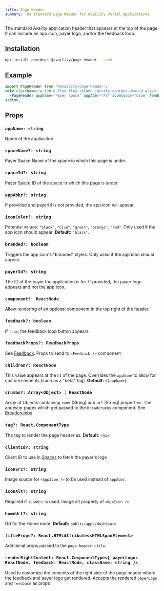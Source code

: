 ```yaml
---
title: Page Header
summary: The standard page header for Availity Portal Applications
---
```


The standard Availity application header that appears at the top of the page. It can include an app icon, payer logo, and/or the feedback loop.

## Installation

```bash
npx install-peerdeps @availity/page-header --save
```

## Example

```jsx live=true viewCode=true
import PageHeader from '@availity/page-header';
<div className="w-100 d-flex flex-column justify-content-around align-items-start">
  <PageHeader appName="Payer Space" appAbbr="PS" iconColor="blue" feedback />
</div>;
```

## Props

### `appName: string`

Name of the applicaiton

### `spaceName?: string`

Payer Space Name of the space in which this page is under.

### `spaceId?: string`

Payer Space ID of the space in which this page is under.

### `appAbbr?: string`

If provided and payerId is not provided, the app icon will appear.

### `iconColor?: string`

Potential values: `"black"`, `"blue"`, `"green"`, `"orange"`, `"red"`. Only used if the app icon should appear. **Default:** `"black"`.

### `branded?: boolean`

Triggers the app icon's "branded" styles. Only used if the app icon should appear.

### `payerId?: string`

The ID of the payer the application is for. If provided, the payer logo appears and not the app icon.

### `component?: ReactNode`

Allow rendering of an optional component in the top right of the header.

### `feedback?: boolean`

If `true`, the feedback loop button appears.

### `feedbackProps?: FeedbackProps`

See [Feedback](/components/feedback/feedback/#props). Props to send to `<Feedback />` component

### `children?: ReactNode`

This value appears at the `h1` of the page. Overrides the `appName` to allow for custom elements (such as a "beta" tag). **Default:** `${appName}`.

### `crumbs?: Array<Object> | ReactNode`

Array of Objects containing `name` (String) and `url` (String) properties. The ancestor pages which get passed to the `Breadcrumbs` component. See [Breadcrumbs](/components/breadcrumbs/#crumbs-arrayobject)

### `tag?: React.ComponentType`

The tag to render the page header as. **Default:** `<h1>`.

### `clientId?: string`

Client ID to use in [Spaces](/components/spaces/spaces/) to fetch the payer's logo

### `iconSrc?: string`

Image source for `<AppIcon />` to be used instead of `appAbbr`.

### `iconAlt?: string`

Required if `iconSrc` is used. Image alt property of `<AppIcon />`

### `homeUrl?: string`

Url for the Home route. **Default:** `public/apps/dashboard`.

### `titleProps?: React.HTMLAttributes<HTMLSpanElement>`

Additional props passed to the `page-header-title`.

### `renderRightContent: React.ComponentType<{ payerLogo: ReactNode, feedback: ReactNode, className: string }>`

Used to customize the contents of the right side of the page header where the feedback and payer logo get rendered. Accepts the rendered `payerLogo` and `feedback` as props
